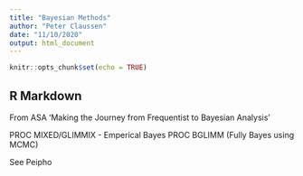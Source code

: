 ```yaml
---
title: "Bayesian Methods"
author: "Peter Claussen"
date: "11/10/2020"
output: html_document
---
```


```r
knitr::opts_chunk$set(echo = TRUE)
```

## R Markdown

From ASA 'Making the Journey from Frequentist to Bayesian Analysis'

PROC MIXED/GLIMMIX - Emperical Bayes
PROC BGLIMM (Fully Bayes using MCMC)



See Peipho

